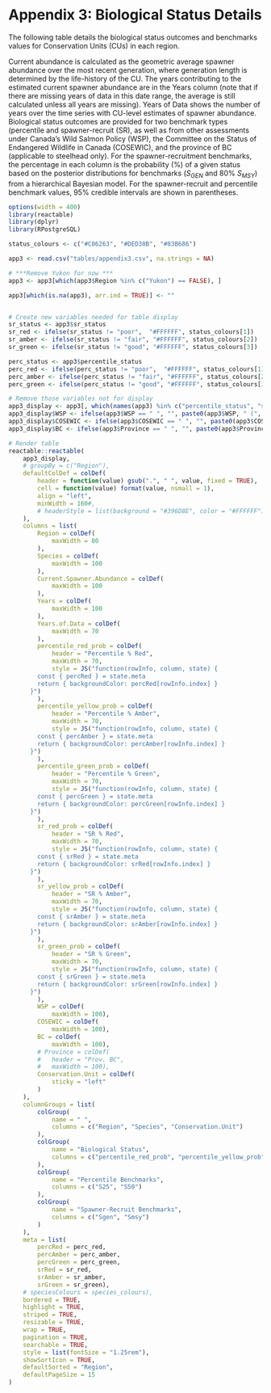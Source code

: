 # Appendix 3: Biological Status Details {#appendix-3 .unnumbered}

The following table details the biological status outcomes and benchmarks values for Conservation Units (CUs) in each region.

Current abundance is calculated as the geometric average spawner abundance over the most recent generation, where generation length is determined by the life-history of the CU. The years contributing to the estimated current spawner abundance are in the Years column (note that if there are missing years of data in this date range, the average is still calculated unless all years are missing). Years of Data shows the number of years over the time series with CU-level estimates of spawner abundance. Biological status outcomes are provided for two benchmark types (percentile and spawner-recruit (SR), as well as from other assessments under Canada's Wild Salmon Policy (WSP), the Committee on the Status of Endangered Wildlife in Canada (COSEWIC), and the province of BC (applicable to steelhead only). For the spawner-recruitment benchmarks, the percentage in each column is the probability (%) of a given status based on the posterior distributions for benchmarks ($S_{GEN}$ and 80% $S_{MSY}$) from a hierarchical Bayesian model. For the spawner-recruit and percentile benchmark values, 95% credible intervals are shown in parentheses. 

```r
options(width = 400)
library(reactable)
library(dplyr)
library(RPostgreSQL)

status_colours <- c("#C06263", "#DED38B", "#83B686")

app3 <- read.csv("tables/appendix3.csv", na.strings = NA)

# ***Remove Yukon for now ***
app3 <- app3[which(app3$Region %in% c("Yukon") == FALSE), ]

app3[which(is.na(app3), arr.ind = TRUE)] <- ""


# Create new variables needed for table display
sr_status <- app3$sr_status
sr_red <- ifelse(sr_status != "poor",  "#FFFFFF", status_colours[1])
sr_amber <- ifelse(sr_status != "fair", "#FFFFFF", status_colours[2])
sr_green <- ifelse(sr_status != "good", "#FFFFFF", status_colours[3])

perc_status <- app3$percentile_status
perc_red <- ifelse(perc_status != "poor",  "#FFFFFF", status_colours[1])
perc_amber <- ifelse(perc_status != "fair", "#FFFFFF", status_colours[2])
perc_green <- ifelse(perc_status != "good", "#FFFFFF", status_colours[3])

# Remove those variables not for display
app3_display <- app3[, which(names(app3) %in% c("percentile_status", "sr_status", "WSP", "WSP.Year", "COSEWIC", "COSEWIC.Year", "Province", "Province.Year") == FALSE)]
app3_display$WSP <- ifelse(app3$WSP == " ", "", paste0(app3$WSP, " (", app3$WSP.Year, ")"))
app3_display$COSEWIC <- ifelse(app3$COSEWIC == " ", "", paste0(app3$COSEWIC, " (", app3$COSEWIC.Year, ")"))
app3_display$BC <- ifelse(app3$Province == " ", "", paste0(app3$Province, " (", app3$Province.Year, ")"))

# Render table
reactable::reactable(
	app3_display, 
	# groupBy = c("Region"),
	defaultColDef = colDef(
		header = function(value) gsub(".", " ", value, fixed = TRUE),
		cell = function(value) format(value, nsmall = 1),
		align = "left",
		minWidth = 160#,
		# headerStyle = list(background = "#396D8E", color = "#FFFFFF")
	),
	columns = list(
		Region = colDef(
			maxWidth = 80
		),
		Species = colDef(
			maxWidth = 100
		),
		Current.Spawner.Abundance = colDef(
			maxWidth = 100
		),	
		Years = colDef(
			maxWidth = 100
		),
		Years.of.Data = colDef(
			maxWidth = 70
		),
		percentile_red_prob = colDef(
			header = "Percentile % Red",
			maxWidth = 70,
			style = JS("function(rowInfo, column, state) {
        const { percRed } = state.meta
        return { backgroundColor: percRed[rowInfo.index] }
      }")
		),
		percentile_yellow_prob = colDef(
			header = "Percentile % Amber",
			maxWidth = 70,
			style = JS("function(rowInfo, column, state) {
        const { percAmber } = state.meta
        return { backgroundColor: percAmber[rowInfo.index] }
      }")
		),
		percentile_green_prob = colDef(
			header = "Percentile % Green",
			maxWidth = 70,
			style = JS("function(rowInfo, column, state) {
        const { percGreen } = state.meta
        return { backgroundColor: percGreen[rowInfo.index] }
      }")
		),
		sr_red_prob = colDef(
			header = "SR % Red",
			maxWidth = 70,
			style = JS("function(rowInfo, column, state) {
        const { srRed } = state.meta
        return { backgroundColor: srRed[rowInfo.index] }
      }")
		),
		sr_yellow_prob = colDef(
			header = "SR % Amber",
			maxWidth = 70,
			style = JS("function(rowInfo, column, state) {
        const { srAmber } = state.meta
        return { backgroundColor: srAmber[rowInfo.index] }
      }")
		),
		sr_green_prob = colDef(
			header = "SR % Green",
			maxWidth = 70,
			style = JS("function(rowInfo, column, state) {
        const { srGreen } = state.meta
        return { backgroundColor: srGreen[rowInfo.index] }
      }")
		),
		WSP = colDef(
			maxWidth = 100),
		COSEWIC = colDef(
			maxWidth = 100),
		BC = colDef(
			maxWidth = 100),
		# Province = colDef(
		# 	header = "Prov. BC",
		# 	maxWidth = 100),
		Conservation.Unit = colDef(
			sticky = "left"
		)
	),
	columnGroups = list(
		colGroup(
			name = " ",
			columns = c("Region", "Species", "Conservation.Unit")
		),
		colGroup(
			name = "Biological Status",
			columns = c("percentile_red_prob", "percentile_yellow_prob", "percentile_green_prob", "sr_red_prob", "sr_yellow_prob", "sr_green_prob", "WSP", "COSEWIC", "BC") #, "Province")
		),
		colGroup(
			name = "Percentile Benchmarks",
			columns = c("S25", "S50")
		),
		colGroup(
			name = "Spawner-Recruit Benchmarks",
			columns = c("Sgen", "Smsy")
		)
	),
	meta = list(
		percRed = perc_red,
		percAmber = perc_amber,
		percGreen = perc_green,
		srRed = sr_red,
		srAmber = sr_amber,
		srGreen = sr_green),
	# speciesColours = species_colours),
	bordered = TRUE,
	highlight = TRUE,
	striped = TRUE,
	resizable = TRUE, 
	wrap = TRUE,
	pagination = TRUE,
	searchable = TRUE,
	style = list(fontSize = "1.25rem"),
	showSortIcon = TRUE,
	defaultSorted = "Region",
	defaultPageSize = 15
)

```